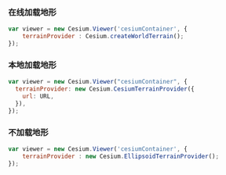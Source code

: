 ### 在线加载地形

```js
var viewer = new Cesium.Viewer('cesiumContainer', {
    terrainProvider : Cesium.createWorldTerrain();
});
```

### 本地加载地形

```js
var viewer = new Cesium.Viewer("cesiumContainer", {
  terrainProvider: new Cesium.CesiumTerrainProvider({
    url: URL,
  }),
});
```

### 不加载地形

```js
var viewer = new Cesium.Viewer('cesiumContainer', {
    terrainProvider : new Cesium.EllipsoidTerrainProvider();
});
```
